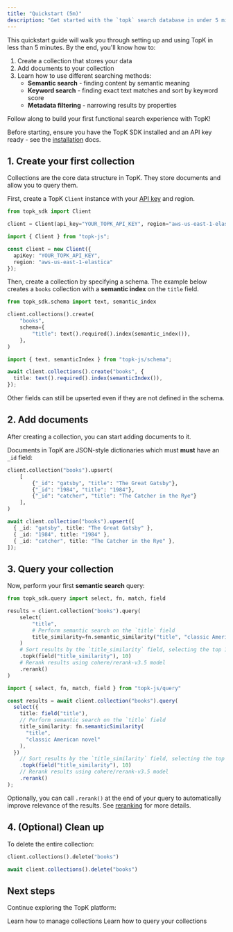 ```yaml
---
title: "Quickstart (5m)"
description: "Get started with the `topk` search database in under 5 minutes."
---
```



This quickstart guide will walk you through setting up and using TopK in less than 5 minutes. By the end, you'll know how to:

1. Create a collection that stores your data
2. Add documents to your collection
3. Learn how to use different searching methods:
   - **Semantic search** - finding content by semantic meaning
   - **Keyword search** - finding exact text matches and sort by keyword score
   - **Metadata filtering** - narrowing results by properties

Follow along to build your first functional search experience with TopK!

Before starting, ensure you have the TopK SDK installed and an API key ready - see the [installation](/installation) docs.


## 1. Create your first collection

Collections are the core data structure in TopK. They store documents and allow you to query them.

First, create a TopK `Client` instance with your [API key](/installation#api-key) and
<Tooltip tip="TopK region is where your data is stored. It maps to a specific cloud region.">region</Tooltip>.

<CodeGroup>

```python Python
from topk_sdk import Client

client = Client(api_key="YOUR_TOPK_API_KEY", region="aws-us-east-1-elastica")
```


```typescript Javascript
import { Client } from "topk-js";

const client = new Client({
  apiKey: "YOUR_TOPK_API_KEY",
  region: "aws-us-east-1-elastica"
});
```

</CodeGroup>

Then, create a collection by specifying a schema. The example below creates a `books` collection with a **semantic index** on the `title` field.

<CodeGroup>

```python Python
from topk_sdk.schema import text, semantic_index

client.collections().create(
    "books",
    schema={
        "title": text().required().index(semantic_index()),
    },
)
```


```typescript Javascript
import { text, semanticIndex } from "topk-js/schema";

await client.collections().create("books", {
  title: text().required().index(semanticIndex()),
});
```

</CodeGroup>

<Tip>
  Other fields can still be upserted even if they are not defined in the schema.
</Tip>

## 2. Add documents

After creating a collection, you can start adding documents to it.

Documents in TopK are JSON-style dictionaries which must **must** have an `_id` field:

<CodeGroup>

```python Python
client.collection("books").upsert(
    [
        {"_id": "gatsby", "title": "The Great Gatsby"},
        {"_id": "1984", "title": "1984"},
        {"_id": "catcher", "title": "The Catcher in the Rye"}
    ],
)
```


```typescript Javascript
await client.collection("books").upsert([
  { _id: "gatsby", title: "The Great Gatsby" },
  { _id: "1984", title: "1984" },
  { _id: "catcher", title: "The Catcher in the Rye" },
]);
```

</CodeGroup>

## 3. Query your collection

Now, perform your first **semantic search** query:

<CodeGroup>

```python Python
from topk_sdk.query import select, fn, match, field

results = client.collection("books").query(
    select(
        "title",
        # Perform semantic search on the `title` field
        title_similarity=fn.semantic_similarity("title", "classic American novel"),
    )
    # Sort results by the `title_similarity` field, selecting the top 10 results
    .topk(field("title_similarity"), 10)
    # Rerank results using cohere/rerank-v3.5 model
    .rerank()
)
```


```typescript Javascript
import { select, fn, match, field } from "topk-js/query"

const results = await client.collection("books").query(
  select({
    title: field("title"),
    // Perform semantic search on the `title` field
    title_similarity: fn.semanticSimilarity(
      "title",
      "classic American novel"
    ),
  })
    // Sort results by the `title_similarity` field, selecting the top 10 results
    .topk(field("title_similarity"), 10)
    // Rerank results using cohere/rerank-v3.5 model
    .rerank()
);
```

</CodeGroup>

Optionally, you can call `.rerank()` at the end of your query to automatically improve relevance of the results. See [reranking](/documents/query#reranking) for more details.

## 4. (Optional) Clean up

To delete the entire collection:

<CodeGroup>

```python Python
client.collections().delete("books")
```


```typescript Javacript
await client.collections().delete("books")
```

</CodeGroup>

## Next steps

Continue exploring the TopK platform:

<CardGroup cols="2">
  <Card title="Managing collections" icon="paintbrush" href="/collections/create">
    Learn how to manage collections
  </Card>
  <Card title="Querying" icon="square-code" href="/documents/query">
    Learn how to query your collections
  </Card>
</CardGroup>
